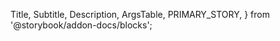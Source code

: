   Title,
  Subtitle,
  Description,
  ArgsTable,
  PRIMARY_STORY,
} from '@storybook/addon-docs/blocks';

<Title />
<Subtitle />
<Description />